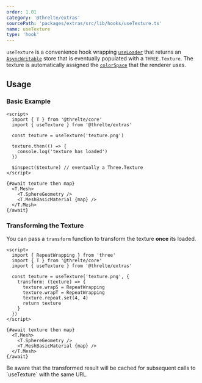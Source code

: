 ```yaml
---
order: 1.01
category: '@threlte/extras'
sourcePath: 'packages/extras/src/lib/hooks/useTexture.ts'
name: useTexture
type: 'hook'
---
```


`useTexture` is a convenience hook wrapping
[`useLoader`](/docs/reference/core/hooks#useloader) that returns an
[`AsyncWritable`](/docs/reference/core/utilities#asyncwritable) store that is eventually populated
with a `THREE.Texture`. The texture is automatically assigned the
[`colorSpace`](https://threejs.org/docs/#api/en/textures/Texture.colorSpace)
that the renderer uses.

## Usage

### Basic Example

```svelte
<script>
  import { T } from '@threlte/core'
  import { useTexture } from '@threlte/extras'

  const texture = useTexture('texture.png')

  texture.then(() => {
    console.log('texture has loaded')
  })

  $inspect($texture) // eventually a Three.Texture
</script>

{#await texture then map}
  <T.Mesh>
    <T.SphereGeometry />
    <T.MeshBasicMaterial {map} />
  </T.Mesh>
{/await}
```

### Transforming the Texture

You can pass a `transform` function to transform the texture **once** its
loaded.

```svelte
<script>
  import { RepeatWrapping } from 'three'
  import { T } from '@threlte/core'
  import { useTexture } from '@threlte/extras'

  const texture = useTexture('texture.png', {
    transform: (texture) => {
      texture.wrapS = RepeatWrapping
      texture.wrapT = RepeatWrapping
      texture.repeat.set(4, 4)
      return texture
    }
  })
</script>

{#await texture then map}
  <T.Mesh>
    <T.SphereGeometry />
    <T.MeshBasicMaterial {map} />
  </T.Mesh>
{/await}
```

<Tip type="warning">
  Be aware that the transformed result will be cached for subsequent calls to `useTexture` with the
  same URL.
</Tip>
